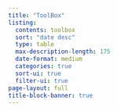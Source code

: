 ---
title: "ToolBox"
listing:
  contents: toolbox
  sort: "date desc"
  type: table
  max-description-length: 175
  date-format: medium
  categories: true
  sort-ui: true
  filter-ui: true
page-layout: full
title-block-banner: true
---


